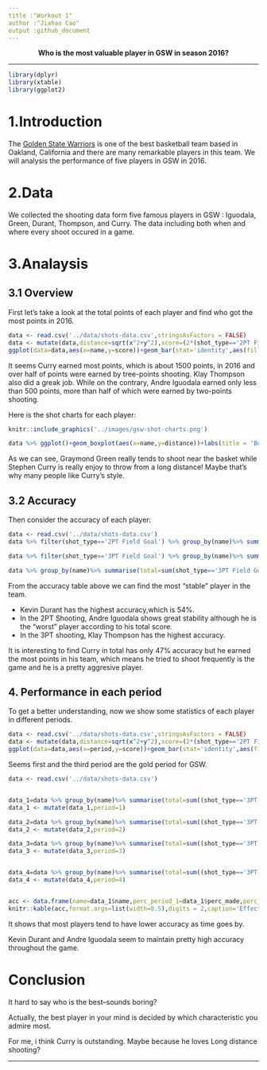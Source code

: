 ```yaml
---
title :"Workout 1"
author :"Jiahao Cao"
output :github_document
---
```


<p align="center"> **Who is the most valuable player in GSW in season 2016?** </p>
---

```r
library(dplyr) 
library(xtable)
library(ggplot2)
```

# 1.Introduction

The [Golden State Warriors](https://en.wikipedia.org/wiki/Golden_State_Warriors) is one of the best basketball team based in Oakland, California and there are many remarkable players in this team. We will analysis the performance of five players in GSW in 2016.

# 2.Data

We collected the shooting data form five famous players in GSW : Iguodala, Green, Durant, Thompson, and Curry. The data including both when and where every shoot occured in a game.

# 3.Analaysis

## 3.1 Overview

First let's take a look at the total points of each player and find who got the most points in 2016.
```r
data <- read.csv('../data/shots-data.csv',stringsAsFactors = FALSE)
data <- mutate(data,distance=sqrt(x^2+y^2),score=(2*(shot_type=='2PT Field Goal' & shot_made_flag=='shot_yes')+3*(shot_type=='3PT Field Goal'& shot_made_flag=='shot_yes')))
ggplot(data=data,aes(x=name,y=score))+geom_bar(stat='identity',aes(fill=shot_type))+labs(title = "Total points by each player")
```

It seems Curry earned most points, which is about 1500 points, in 2016 and over half of points were earned by tree-points shooting. Klay Thompson also did a greak job. While on the contrary, Andre Iguodala earned only less than 500 points, more than half of which were earned by two-points shooting.

Here is the shot charts for each player:

```r
knitr::include_graphics('../images/gsw-shot-charts.png')
```

```r
data %>% ggplot()+geom_boxplot(aes(x=name,y=distance))+labs(title = 'Boxplot of the distance(ft) of shooting for each player')
```

As we can see, Graymond Green really tends to shoot near the basket while Stephen Curry is really enjoy to throw from a long distance! Maybe that's why many people like Curry's style.

## 3.2 Accuracy

Then consider the accuracy of each player:

```r
data <- read.csv('../data/shots-data.csv')
data %>% filter(shot_type=='2PT Field Goal') %>% group_by(name)%>% summarise(total=sum(shot_type=='2PT Field Goal'),made=sum(shot_made_flag=='shot_yes'),perc_made=made/total) %>% arrange(desc(perc_made)) %>% knitr::kable(digits = 2,caption="2PT Effective Shooting percentages by Player")

data %>% filter(shot_type=='3PT Field Goal') %>% group_by(name)%>% summarise(total=sum(shot_type=='3PT Field Goal'),made=sum(shot_made_flag=='shot_yes'),perc_made=made/total) %>% arrange(desc(perc_made)) %>% knitr::kable(digits = 2,caption="3PT Effective Shooting percentages by Player")

data %>% group_by(name)%>% summarise(total=sum(shot_type=='3PT Field Goal' | shot_type=='2PT Field Goal' ),made=sum(shot_made_flag=='shot_yes'),perc_made=made/total) %>% arrange(desc(perc_made)) %>% knitr::kable(format.args=list(width=0.5),digits = 2,caption='Effective Shooting percentages by Player')
```

From the accuracy table above we can find the most "stable" player in the team. 

- Kevin Durant has the highest accuracy,which is 54%. 
- In the 2PT Shooting, Andre Iguodala shows great stability although he is the "worst" player according to his total score.
- In the 3PT shooting, Klay Thompson has the highest accuracy.

It is interesting to find Curry in total has only 47% accuracy but he earned the most points in his team, which means he tried to shoot frequently is the game and he is a pretty aggresive player.

## 4. Performance in each period

To get a better understanding, now we show some statistics of each player in different periods.

```r
data <- read.csv('../data/shots-data.csv',stringsAsFactors = FALSE)
data <- mutate(data,distance=sqrt(x^2+y^2),score=(2*(shot_type=='2PT Field Goal' & shot_made_flag=='shot_yes')+3*(shot_type=='3PT Field Goal'& shot_made_flag=='shot_yes')))
ggplot(data=data,aes(x=period,y=score))+geom_bar(stat='identity',aes(fill=name))+labs(title = "Total points in each period")
```

Seems first and the third period are the gold period for GSW.


```r
data <- read.csv('../data/shots-data.csv')


data_1=data %>% group_by(name)%>% summarise(total=sum((shot_type=='3PT Field Goal' | shot_type=='2PT Field Goal' )&period==1),made=sum(shot_made_flag=='shot_yes'&period==1),perc_made=made/total) %>% arrange(desc(perc_made)) 
data_1 <- mutate(data_1,period=1)

data_2=data %>% group_by(name)%>% summarise(total=sum((shot_type=='3PT Field Goal' | shot_type=='2PT Field Goal' )&period==2),made=sum(shot_made_flag=='shot_yes'&period==2),perc_made=made/total) %>% arrange(desc(perc_made))
data_2 <- mutate(data_2,period=2)

data_3=data %>% group_by(name)%>% summarise(total=sum((shot_type=='3PT Field Goal' | shot_type=='2PT Field Goal' )&period==3),made=sum(shot_made_flag=='shot_yes'&period==3),perc_made=made/total) %>% arrange(desc(perc_made))
data_3 <- mutate(data_3,period=3)


data_4=data %>% group_by(name)%>% summarise(total=sum((shot_type=='3PT Field Goal' | shot_type=='2PT Field Goal' )&period==4),made=sum(shot_made_flag=='shot_yes'&period==4),perc_made=made/total) %>% arrange(desc(perc_made))
data_4 <- mutate(data_4,period=4)


acc <- data.frame(name=data_1$name,perc_period_1=data_1$perc_made,perc_period_2=data_2$perc_made,perc_period_3=data_3$perc_made,perc_period_4=data_4$perc_made)
knitr::kable(acc,format.args=list(width=0.5),digits = 2,caption='Effective Shooting percentages by Player in each period')

```

It shows that most players tend to have lower accuracy as time goes by.

Kevin Durant and Andre Iguodala seem to maintain pretty high accuracy throughout the game.

# Conclusion

It hard to say who is the best--sounds boring?

Actually, the best player in your mind is decided by which characteristic you admire most. 

For me, i think Curry is outstanding. Maybe because he loves Long distance shooting?


---

